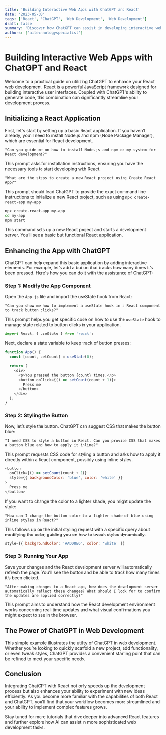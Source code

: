 ```yaml
---
title: 'Building Interactive Web Apps with ChatGPT and React'
date: '2023-05-30'
tags: ['React', 'ChatGPT', 'Web Development', 'Web Development']
draft: false
summary: 'Discover how ChatGPT can assist in developing interactive web applications using React. This post walks you through creating a simple React app, adding interactive elements, and styling components with the aid of ChatGPT.'
authors: ['aitechnologyspecialist']
---
```


# Building Interactive Web Apps with ChatGPT and React

Welcome to a practical guide on utilizing ChatGPT to enhance your React web development. React is a powerful JavaScript framework designed for building interactive user interfaces. Coupled with ChatGPT's ability to generate code, this combination can significantly streamline your development process.

## Initializing a React Application

First, let's start by setting up a basic React application. If you haven’t already, you'll need to install Node.js and npm (Node Package Manager), which are essential for React development.

```plainText
"Can you guide me on how to install Node.js and npm on my system for React development?"
```

This prompt asks for installation instructions, ensuring you have the necessary tools to start developing with React.

```plainText
"What are the steps to create a new React project using Create React App?"
```

This prompt should lead ChatGPT to provide the exact command line instructions to initialize a new React project, such as using `npx create-react-app my-app`.

```bash
npx create-react-app my-app
cd my-app
npm start
```

This command sets up a new React project and starts a development server. You’ll see a basic but functional React application.

## Enhancing the App with ChatGPT

ChatGPT can help expand this basic application by adding interactive elements. For example, let’s add a button that tracks how many times it’s been pressed. Here's how you can do it with the assistance of ChatGPT:

### Step 1: Modify the App Component

Open the `App.js` file and import the useState hook from React:

```plainText
"Can you show me how to implement a useState hook in a React component to track button clicks?"
```

This prompt helps you get specific code on how to use the `useState` hook to manage state related to button clicks in your application.

```JavaScript
import React, { useState } from 'react';
```

Next, declare a state variable to keep track of button presses:

```JavaScript
function App() {
  const [count, setCount] = useState(0);

  return (
    <div>
      <p>You pressed the button {count} times.</p>
      <button onClick={() => setCount(count + 1)}>
        Press me
      </button>
    </div>
  );
}
```

### Step 2: Styling the Button

Now, let’s style the button. ChatGPT can suggest CSS that makes the button blue:

```plainText
"I need CSS to style a button in React. Can you provide CSS that makes a button blue and how to apply it inline?"
```

This prompt requests CSS code for styling a button and asks how to apply it directly within a React component, possibly using inline styles.

```JavaScript
<button
  onClick={() => setCount(count + 1)}
  style={{ backgroundColor: 'blue', color: 'white' }}
>
  Press me
</button>
```

If you want to change the color to a lighter shade, you might update the style:

```plainText
"How can I change the button color to a lighter shade of blue using inline styles in React?"
```

This follows up on the initial styling request with a specific query about modifying the color, guiding you on how to tweak styles dynamically.

```JavaScript
style={{ backgroundColor: '#ADD8E6', color: 'white' }}
```

### Step 3: Running Your App

Save your changes and the React development server will automatically refresh the page. You’ll see the button and be able to track how many times it’s been clicked.

```plainText
"After making changes to a React app, how does the development server automatically reflect these changes? What should I look for to confirm the updates are applied correctly?"
```

This prompt aims to understand how the React development environment works concerning real-time updates and what visual confirmations you might expect to see in the browser.

## The Power of ChatGPT in Web Development

This simple example illustrates the utility of ChatGPT in web development. Whether you’re looking to quickly scaffold a new project, add functionality, or even tweak styles, ChatGPT provides a convenient starting point that can be refined to meet your specific needs.

## Conclusion

Integrating ChatGPT with React not only speeds up the development process but also enhances your ability to experiment with new ideas efficiently. As you become more familiar with the capabilities of both React and ChatGPT, you’ll find that your workflow becomes more streamlined and your ability to implement complex features grows.

Stay tuned for more tutorials that dive deeper into advanced React features and further explore how AI can assist in more sophisticated web development tasks.
